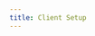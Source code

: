 ```yaml
---
title: Client Setup
---
```



<ClientSetup addParticipantPath="/guides/commerce/build-voice-app#step-5-add-participants"></ClientSetup>

<head>
  <title>Client Setup Guide</title>
  <meta
    name="description"
    content="Get started with setting up the Ospi Voice Conference client. Follow our guide for a seamless client setup experience."
  />
</head>
